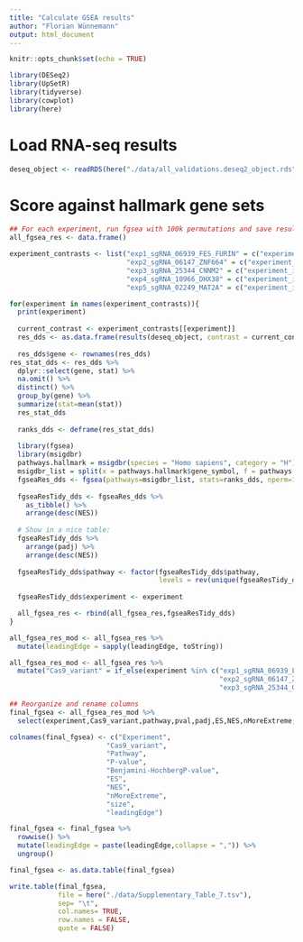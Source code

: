 ```yaml
---
title: "Calculate GSEA results"
author: "Florian Wünnemann"
output: html_document
---
```


```r
knitr::opts_chunk$set(echo = TRUE)

library(DESeq2)
library(UpSetR)
library(tidyverse)
library(cowplot)
library(here)
```

# Load RNA-seq results

```r
deseq_object <- readRDS(here("./data/all_validations.deseq2_object.rds"))
```

# Score against hallmark gene sets

```r
## For each experiment, run fgsea with 100k permutations and save results in a joined table
all_fgsea_res <- data.frame()

experiment_contrasts <- list("exp1_sgRNA_06939_FES_FURIN" = c("experiment_id","exp_2_rs12906125_VP64_FURIN_FES","exp_2_safe_VP64_FURIN_FES"),
                             "exp2_sgRNA_06147_ZNF664" = c("experiment_id","exp_5_rs12311848_VP64_ZNF664","exp_5_safe_VP64_ZNF664_CNNM2"),
                             "exp3_sgRNA_25344_CNNM2" = c("experiment_id","exp_5_rs78260931_VP64_CNNM2","exp_5_safe_VP64_ZNF664_CNNM2"),
                             "exp4_sgRNA_10966_DHX38" = c("experiment_id","exp_1_rs2074626_Cas9_DHX38","exp_1_safe_Cas9_DHX38"),
                             "exp5_sgRNA_02249_MAT2A" = c("experiment_id","exp_3_rs1078004_Cas9_MAT2A","exp_3_safe_Cas9_MAT2A"))

for(experiment in names(experiment_contrasts)){
  print(experiment)
  
  current_contrast <- experiment_contrasts[[experiment]]
  res_dds <- as.data.frame(results(deseq_object, contrast = current_contrast))
  
  res_dds$gene <- rownames(res_dds)
res_stat_dds <- res_dds %>%
  dplyr::select(gene, stat) %>%
  na.omit() %>%
  distinct() %>%
  group_by(gene) %>%
  summarize(stat=mean(stat))
  res_stat_dds
  
  ranks_dds <- deframe(res_stat_dds)
  
  library(fgsea)
  library(msigdbr)
  pathways.hallmark = msigdbr(species = "Homo sapiens", category = "H")
  msigdbr_list = split(x = pathways.hallmark$gene_symbol, f = pathways.hallmark$gs_name)
  fgseaRes_dds <- fgsea(pathways=msigdbr_list, stats=ranks_dds, nperm=100000)
  
  fgseaResTidy_dds <- fgseaRes_dds %>%
    as_tibble() %>%
    arrange(desc(NES))
  
  # Show in a nice table:
  fgseaResTidy_dds %>%
    arrange(padj) %>%
    arrange(desc(NES))
  
  fgseaResTidy_dds$pathway <- factor(fgseaResTidy_dds$pathway,
                                     levels = rev(unique(fgseaResTidy_dds$pathway)))
  
  fgseaResTidy_dds$experiment <- experiment

  all_fgsea_res <- rbind(all_fgsea_res,fgseaResTidy_dds)
}
```


```r
all_fgsea_res_mod <- all_fgsea_res %>% 
  mutate(leadingEdge = sapply(leadingEdge, toString))
```


```r
all_fgsea_res_mod <- all_fgsea_res %>%
  mutate("Cas9_variant" = if_else(experiment %in% c("exp1_sgRNA_06939_FES_FURIN",
                                                    "exp2_sgRNA_06147_ZNF664",
                                                    "exp3_sgRNA_25344_CNNM2"),"CRISPRa","Cas9"))
```

```r
## Reorganize and rename columns
final_fgsea <- all_fgsea_res_mod %>%
  select(experiment,Cas9_variant,pathway,pval,padj,ES,NES,nMoreExtreme,size,leadingEdge)

colnames(final_fgsea) <- c("Experiment",
                        "Cas9_variant",
                        "Pathway",
                        "P-value",
                        "Benjamini-HochbergP-value",
                        "ES",
                        "NES",
                        "nMoreExtreme",
                        "size",
                        "leadingEdge")

final_fgsea <- final_fgsea %>%
  rowwise() %>%
  mutate(leadingEdge = paste(leadingEdge,collapse = ",")) %>%
  ungroup()

final_fgsea <- as.data.table(final_fgsea)
```


```r
write.table(final_fgsea,
            file = here("./data/Supplementary_Table_7.tsv"),
            sep= "\t",
            col.names= TRUE,
            row.names = FALSE,
            quote = FALSE)
```

